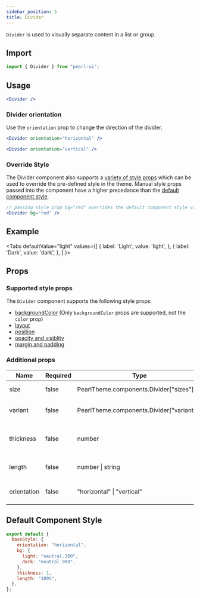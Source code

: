 ```yaml
---
sidebar_position: 5
title: Divider
---
```


`Divider` is used to visually separate content in a list or group.

## Import

```jsx
import { Divider } from "pearl-ui";
```

## Usage

```jsx
<Divider />
```

### Divider orientation

Use the `orientation` prop to change the direction of the divider.

```jsx
<Divider orientation="horizontal" />

<Divider orientation="vertical" />
```

### Override Style

The Divider component also supports a [variety of style props](#supported-style-props) which can be used to override the pre-defined style in the theme. Manual style props passed into the component have a higher precedance than the [default component style](#default-component-style).

```jsx
// passing style prop bg="red" overrides the default component style value of bg="neutral.300"
<Divider bg="red" />
```

## Example


<Tabs
  defaultValue="light"
  values={[
    { label: 'Light', value: 'light', },
    { label: 'Dark', value: 'dark', },
  ]
}>
<TabItem value="light">

<Snack snackId="@agrawal-rohit/divider-light" />

</TabItem>

<TabItem value="dark">

<Snack snackId="@agrawal-rohit/divider-dark" />

</TabItem>
</Tabs>

## Props

### Supported style props

The `Divider` component supports the following style props:

- [backgroundColor](../../core-features/style-props#color-and-background-color) (Only `backgroundColor` props are supported, not the `color` prop)
- [layout](../../core-features/style-props#layout)
- [position](../../core-features/style-props#position)
- [opacity and visiblity](../../core-features/style-props#opacity-and-visibility)
- [margin and padding](../../core-features/style-props#margin-and-padding)

### Additional props

| Name        | Required | Type                                             | Default        | Description                  |
| ----------- | -------- | ------------------------------------------------ | -------------- | ---------------------------- |
| size        | false    | <t>PearlTheme.components.Divider["sizes"]</t>    |                | The size of the divider      |
| variant     | false    | <t>PearlTheme.components.Divider["variants"]</t> |                | The variant of the divider   |
| thickness   | false    | <t>number</t>                                    | `1`            | The thickness of the divider |
| length      | false    | <t>number \| string</t>                          | `"100%"`       | The length of the divider    |
| orientation | false    | <t>"horizontal" \| "vertical"</t>                | `"horizontal"` | The direction of the divider |

## Default Component Style

```js
export default {
  baseStyle: {
    orientation: "horizontal",
    bg: {
      light: "neutral.300",
      dark: "neutral.900",
    },
    thickness: 1,
    length: "100%",
  },
};
```
